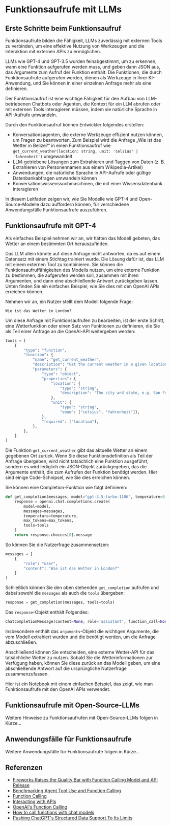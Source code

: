 # Funktionsaufrufe mit LLMs

## Erste Schritte beim Funktionsaufruf

Funktionsaufrufe bilden die Fähigkeit, LLMs zuverlässig mit externen Tools zu verbinden, um eine effektive Nutzung von Werkzeugen und die Interaktion mit externen APIs zu ermöglichen.

LLMs wie GPT-4 und GPT-3.5 wurden feinabgestimmt, um zu erkennen, wann eine Funktion aufgerufen werden muss, und geben dann JSON aus, das Argumente zum Aufruf der Funktion enthält. Die Funktionen, die durch Funktionsaufrufe aufgerufen werden, dienen als Werkzeuge in Ihrer KI-Anwendung, und Sie können in einer einzelnen Anfrage mehr als eine definieren.

Der Funktionsaufruf ist eine wichtige Fähigkeit für den Aufbau von LLM-betriebenen Chatbots oder Agenten, die Kontext für ein LLM abrufen oder mit externen Tools interagieren müssen, indem sie natürliche Sprache in API-Aufrufe umwandeln.

Durch den Funktionsaufruf können Entwickler folgendes erstellen:

- Konversationsagenten, die externe Werkzeuge effizient nutzen können, um Fragen zu beantworten. Zum Beispiel wird die Anfrage „Wie ist das Wetter in Belize?“ in einen Funktionsaufruf wie `get_current_weather(location: string, unit: 'celsius' | 'fahrenheit')` umgewandelt
- LLM-getriebene Lösungen zum Extrahieren und Taggen von Daten (z. B. Extrahieren von Personennamen aus einem Wikipedia-Artikel)
- Anwendungen, die natürliche Sprache in API-Aufrufe oder gültige Datenbankabfragen umwandeln können
- Konversationswissenssuchmaschinen, die mit einer Wissensdatenbank interagieren

In diesem Leitfaden zeigen wir, wie Sie Modelle wie GPT-4 und Open-Source-Modelle dazu auffordern können, für verschiedene Anwendungsfälle Funktionsaufrufe auszuführen.

## Funktionsaufrufe mit GPT-4

Als einfaches Beispiel nehmen wir an, wir hätten das Modell gebeten, das Wetter an einem bestimmten Ort herauszufinden.

Das LLM allein könnte auf diese Anfrage nicht antworten, da es auf einem Datensatz mit einem Stichtag trainiert wurde. Die Lösung dafür ist, das LLM mit einem externen Tool zu kombinieren. Sie können die Funktionsaufruffähigkeiten des Modells nutzen, um eine externe Funktion zu bestimmen, die aufgerufen werden soll, zusammen mit ihren Argumenten, und dann eine abschließende Antwort zurückgeben lassen. Unten finden Sie ein einfaches Beispiel, wie Sie dies mit den OpenAI APIs erreichen können.

Nehmen wir an, ein Nutzer stellt dem Modell folgende Frage:

```
Wie ist das Wetter in London?
```

Um diese Anfrage mit Funktionsaufrufen zu bearbeiten, ist der erste Schritt, eine Wetterfunktion oder einen Satz von Funktionen zu definieren, die Sie als Teil einer Anfrage an die OpenAI-API weitergeben werden:

```python
tools = [
    {
        "type": "function",
        "function": {
            "name": "get_current_weather",
            "description": "Get the current weather in a given location",
            "parameters": {
                "type": "object",
                "properties": {
                    "location": {
                        "type": "string",
                        "description": "The city and state, e.g. San Francisco, CA",
                    },
                    "unit": {
                        "type": "string",
                        "enum": ["celsius", "fahrenheit"]},
                },
                "required": ["location"],
            },
        },
    }
]
```

Die Funktion `get_current_weather` gibt das aktuelle Wetter an einem gegebenen Ort zurück. Wenn Sie diese Funktionsdefinition als Teil der Anfrage übergeben, wird nicht tatsächlich eine Funktion ausgeführt, sondern es wird lediglich ein JSON-Objekt zurückgegeben, das die Argumente enthält, die zum Aufrufen der Funktion benötigt werden. Hier sind einige Code-Schnipsel, wie Sie dies erreichen können.

Sie können eine Completion-Funktion wie folgt definieren:

```python
def get_completion(messages, model="gpt-3.5-turbo-1106", temperature=0, max_tokens=300, tools=None):
    response = openai.chat.completions.create(
        model=model,
        messages=messages,
        temperature=temperature,
        max_tokens=max_tokens,
        tools=tools
    )
    return response.choices[0].message
```

So können Sie die Nutzerfrage zusammensetzen:

```python
messages = [
    {
        "role": "user",
        "content": "Wie ist das Wetter in London?"
    }
]
```

Schließlich können Sie den oben stehenden `get_completion` aufrufen und dabei sowohl die `messages` als auch die `tools` übergeben:

```python
response = get_completion(messages, tools=tools)
```

Das `response`-Objekt enthält Folgendes:

```python
ChatCompletionMessage(content=None, role='assistant', function_call=None, tool_calls=[ChatCompletionMessageToolCall(id='...', function=Function(arguments='{"location":"London","unit":"celsius"}', name='get_current_weather'), type='function')])
```

Insbesondere enthält das `arguments`-Objekt die wichtigen Argumente, die vom Modell extrahiert wurden und die benötigt werden, um die Anfrage abzuschließen.

Anschließend können Sie entscheiden, eine externe Wetter-API für das tatsächliche Wetter zu nutzen. Sobald Sie die Wetterinformationen zur Verfügung haben, können Sie diese zurück an das Modell geben, um eine abschließende Antwort auf die ursprüngliche Nutzerfrage zusammenzufassen.

Hier ist ein [Notebook](https://github.com/AdamLeeN/Prompt-Engineering-Guide/blob/main/notebooks/pe-function-calling.ipynb) mit einem einfachen Beispiel, das zeigt, wie man Funktionsaufrufe mit den OpenAI APIs verwendet.

## Funktionsaufrufe mit Open-Source-LLMs

Weitere Hinweise zu Funktionsaufrufen mit Open-Source-LLMs folgen in Kürze...

## Anwendungsfälle für Funktionsaufrufe

Weitere Anwendungsfälle für Funktionsaufrufe folgen in Kürze...

## Referenzen

- [Fireworks Raises the Quality Bar with Function Calling Model and API Release](https://blog.fireworks.ai/fireworks-raises-the-quality-bar-with-function-calling-model-and-api-release-e7f49d1e98e9)
- [Benchmarking Agent Tool Use and Function Calling](https://blog.langchain.dev/benchmarking-agent-tool-use/)
- [Function Calling](https://ai.google.dev/docs/function_calling)
- [Interacting with APIs](https://python.langchain.com/docs/use_cases/apis)
- [OpenAI's Function Calling](https://platform.openai.com/docs/guides/function-calling)
- [How to call functions with chat models](https://cookbook.openai.com/examples/how_to_call_functions_with_chat_models)
- [Pushing ChatGPT's Structured Data Support To Its Limits](https://minimaxir.com/2023/12/chatgpt-structured-data/)
